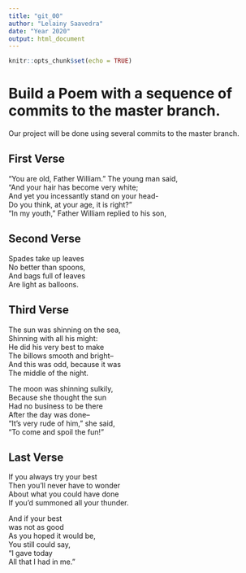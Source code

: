 ```yaml
---
title: "git_00"
author: "Lelainy Saavedra"
date: "Year 2020"
output: html_document
---
```


```r
knitr::opts_chunk$set(echo = TRUE)
```
# Build a Poem with a sequence of commits to the master branch.
Our project will be done using several commits to the master branch.
<!-- Do not modify or change any text in "!--" bracketed areas such as this --- these are instructions to
you, if you change any of this the git program will notice it and compromise your git merging strategy !-->

## First Verse 
<!--Put the first five lines of a poem by Lewis Carrol in this section!-->

"You are old, Father William." The young man said,  
"And your hair has become very white;    
And yet you incessantly stand on your head-  
Do you think, at your age, it is right?"  
"In my youth," Father William replied to his son,  


## Second Verse
<!--Put the first five lines of a poem by Robert Frost here!-->
Spades take up leaves  
No better than spoons,  
And bags full of leaves  
Are light as balloons.  



## Third Verse
<!--Put the first two verses of The Walrus and the Carpenter here!-->
The sun was shinning on the sea,  
Shinning with all his might:  
He did his very best to make  
The billows smooth and bright--  
And this was odd, because it was  
The middle of the night.  

The moon was shinning sulkily,  
Because she thought the sun  
Had no business to be there  
After the day was done--  
"It's very rude of him," she said,  
"To come and spoil the fun!"  




## Last Verse
<!--Put a short poem of your choice 8-20 lines,here!-->
If you always try your best  
Then you'll never have to wonder  
About what you could have done  
If you'd summoned all your thunder.  

And if your best  
was not as good  
As you hoped it would be,  
You still could say,  
"I gave today  
All that I had in me."  

